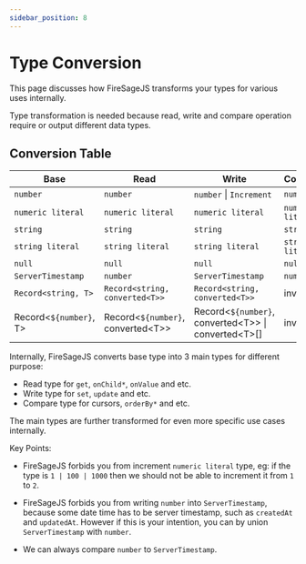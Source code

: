 ```yaml
---
sidebar_position: 8
---
```


# Type Conversion

This page discusses how FireSageJS transforms your types for various uses internally.

Type transformation is needed because read, write and compare operation require or output different data types.

## Conversion Table

| Base                     | Read                                  | Write                                                     | Compare           |
| ------------------------ | ------------------------------------- | --------------------------------------------------------- | ----------------- |
| `number`                 | `number`                              | `number` \| `Increment`                                   | `number`          |
| `numeric literal`        | `numeric literal`                     | `numeric literal`                                         | `numeric literal` |
| `string`                 | `string`                              | `string`                                                  | `string`          |
| `string literal`         | `string literal`                      | `string literal`                                          | `string literal`  |
| `null`                   | `null`                                | `null`                                                    | `null`            |
| `ServerTimestamp`        | `number`                              | `ServerTimestamp`                                         | `number`          |
| `Record<string, T>`      | `Record<string, converted<T>>`        | `Record<string, converted<T>>`                            | invalid           |
| Record\<`${number}`, T\> | Record\<`${number}`, converted\<T\>\> | Record\<`${number}`, converted\<T\>\> \| converted\<T\>[] | invalid           |

Internally, FireSageJS converts base type into 3 main types for different purpose:

- Read type for `get`, `onChild*`, `onValue` and etc.
- Write type for `set`, `update` and etc.
- Compare type for cursors, `orderBy*` and etc.

The main types are further transformed for even more specific use cases internally.

Key Points:

- FireSageJS forbids you from increment `numeric literal` type, eg: if the type is `1 | 100 | 1000` then we should not be able to increment it from `1` to `2`.

- FireSageJS forbids you from writing `number` into `ServerTimestamp`, because some date time has to be server timestamp, such as `createdAt` and `updatedAt`. However if this is your intention, you can by union `ServerTimestamp` with `number`.

- We can always compare `number` to `ServerTimestamp`.
